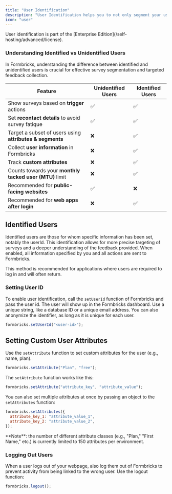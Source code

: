 ```yaml
---
title: "User Identification"
description: "User Identification helps you to not only segment your users but also to see more information about the user who responded to a survey. This helps you to target surveys to specific user segments and see more information about the user who responded to a survey."
icon: "user"
---
```


<Note>
  User identification is part of the [Enterprise Edition](/self-hosting/advanced/license). 
</Note>

### Understanding Identified vs Unidentified Users

In Formbricks, understanding the difference between identified and unidentified users is crucial for effective survey segmentation and targeted feedback collection.

| Feature                                                  | Unidentified Users | Identified Users |
| -------------------------------------------------------- | ------------------ | ---------------- |
| Show surveys based on **trigger** actions                | ✅                 | ✅               |
| Set **recontact details** to avoid survey fatique        | ✅                 | ✅               |
| Target a subset of users using **attributes & segments** | ❌                 | ✅               |
| Collect **user information** in Formbricks               | ❌                 | ✅               |
| Track **custom attributes**                              | ❌                 | ✅               |
| Counts towards your **monthly tacked user (MTU)** limit  | ❌                 | ✅               |
| Recommended for **public-facing websites**               | ✅                 | ❌               |
| Recommended for **web apps after login**                 | ❌                 | ✅               |

## Identified Users

Identified users are those for whom specific information has been set, notably the userId. This identification allows for more precise targeting of surveys and a deeper understanding of the feedback provided. When enabled, all information specified by you and all actions are sent to Formbricks.

This method is recommended for applications where users are required to log in and will often return.

### Setting User ID

To enable user identification, call the `setUserId` function of Formbricks and pass the user id. The user will show up in the Formbricks dashboard. Use a unique string, like a database ID or a unique email address. You can also anonymize the identifier, as long as it is unique for each user.

```javascript
formbricks.setUserId("<user-id>");
```

## Setting Custom User Attributes

Use the `setAttribute` function to set custom attributes for the user (e.g., name, plan).

```javascript Setting Custom Attributes
formbricks.setAttribute("Plan", "free");
```

The `setAttribute` function works like this:

```javascript Setting Custom Attributes
formbricks.setAttribute("attribute_key", "attribute_value");
```

You can also set multiple attributes at once by passing an object to the `setAttributes` function:

```javascript Setting Multiple Custom Attributes
formbricks.setAttributes({
  attribute_key_1: "attribute_value_1",
  attribute_key_2: "attribute_value_2",
});
```

<Note>
  **Note**: the number of different attribute classes (e.g., "Plan," "First Name," etc.) is currently limited
  to 150 attributes per environment.
</Note>

### Logging Out Users

When a user logs out of your webpage, also log them out of Formbricks to prevent activity from being linked to the wrong user. Use the logout function:

```javascript Logging out User
formbricks.logout();
```
